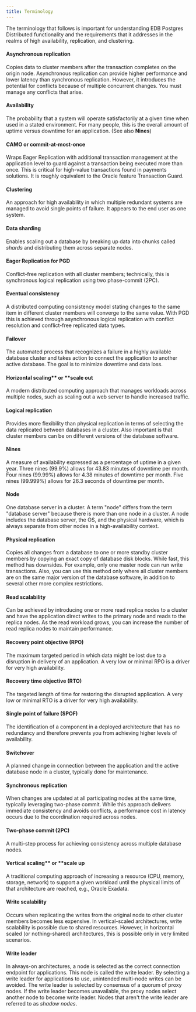 ```yaml
---
title: Terminology
---
```


The terminology that follows is important for understanding EDB Postgres Distributed functionality and the requirements that it addresses in the realms of high availability, replication, and clustering.

#### Asynchronous replication 

Copies data to cluster members after the transaction completes on the origin node. Asynchronous replication can provide higher performance and lower latency than synchronous replication. However, it introduces the potential for conflicts because of multiple concurrent changes. You must manage any conflicts that arise.

#### Availability

The probability that a system will operate satisfactorily at a given time when used in a stated environment. For many people, this is the overall amount of uptime versus downtime for an application. (See also **Nines**)

#### CAMO or commit-at-most-once

Wraps Eager Replication with additional transaction management at the application level to guard against a transaction being executed more than once. This is critical for high-value transactions found in payments solutions. It is roughly equivalent to the Oracle feature Transaction Guard.

#### Clustering

An approach for high availability in which multiple redundant systems are managed to avoid single points of failure. It appears to the end user as one system.

#### Data sharding

Enables scaling out a database by breaking up data into chunks called *shards* and distributing them across separate nodes.

#### Eager Replication for PGD

Conflict-free replication with all cluster members; technically, this is synchronous logical replication using two phase-commit (2PC).

#### Eventual consistency

A distributed computing consistency model stating changes to the same item in different cluster members will converge to the same value. With PGD this is achieved through asynchronous logical replication with conflict resolution and conflict-free replicated data types.

#### Failover

The automated process that recognizes a failure in a highly available database cluster and takes action to connect the application to another active database. The goal is to minimize downtime and data loss.

#### Horizontal scaling** or **scale out

A modern distributed computing approach that manages workloads across multiple nodes, such as scaling out a web server to handle increased traffic.

#### Logical replication

Provides more flexibility than physical replication in terms of selecting the data replicated between databases in a cluster. Also important is that cluster members can be on different versions of the database software.

#### Nines

A measure of availability expressed as a percentage of uptime in a given year. Three nines (99.9%) allows for 43.83 minutes of downtime per month. Four nines (99.99%) allows for 4.38 minutes of downtime per month. Five nines (99.999%) allows for 26.3 seconds of downtime per month.

#### Node

One database server in a cluster. A term "node" differs from the term "database server" because there is more than one node in a cluster. A node includes the database server, the OS, and the physical hardware, which is always separate from other nodes in a high-availability context.

#### Physical replication

Copies all changes from a database to one or more standby cluster members by copying an exact copy of database disk blocks. While fast, this method has downsides. For example, only one master node can run write transactions. Also, you can use this method only where all cluster members are on the same major version of the database software, in addition to several other more complex restrictions.

#### Read scalability

Can be achieved by introducing one or more read replica nodes to a cluster and have the application direct writes to the primary node and reads to the replica nodes. As the read workload grows, you can increase the number of read replica nodes to maintain performance.

#### Recovery point objective (RPO)

The maximum targeted period in which data might be lost due to a disruption in delivery of an application. A very low or minimal RPO is a driver for very high availability.

#### Recovery time objective (RTO)

The targeted length of time for restoring the disrupted application.  A very low or minimal RTO is a driver for very high availability.

#### Single point of failure (SPOF)

The identification of a component in a deployed architecture that has no redundancy and therefore prevents you from achieving higher levels of availability.

#### Switchover

A planned change in connection between the application and the active database node in a cluster, typically done for maintenance.

#### Synchronous replication

When changes are updated at all participating nodes at the same time, typically leveraging two-phase commit. While this approach delivers immediate consistency and avoids conflicts, a performance cost in latency occurs due to the coordination required across nodes.

#### Two-phase commit (2PC)

A multi-step process for achieving consistency across multiple database nodes.

#### Vertical scaling** or **scale up

A traditional computing approach of increasing a resource (CPU, memory, storage, network) to support a given workload until the physical limits of that architecture are reached, e.g., Oracle Exadata.

#### Write scalability

Occurs when replicating the writes from the original node to other cluster members becomes less expensive. In vertical-scaled architectures, write scalability is possible due to shared resources. However, in horizontal scaled (or nothing-shared) architectures, this is possible only in very limited scenarios.

#### Write leader

In always-on architectures, a node is selected as the correct connection endpoint for applications. This node is called the write leader. By selecting a write leader for applications to use, unintended multi-node writes can be avoided. The write leader is selected by consensus of a quorum of proxy nodes. If the write leader becomes unavailable, the proxy nodes select another node to become write leader. Nodes that aren't the write leader are referred to as *shadow nodes*.


